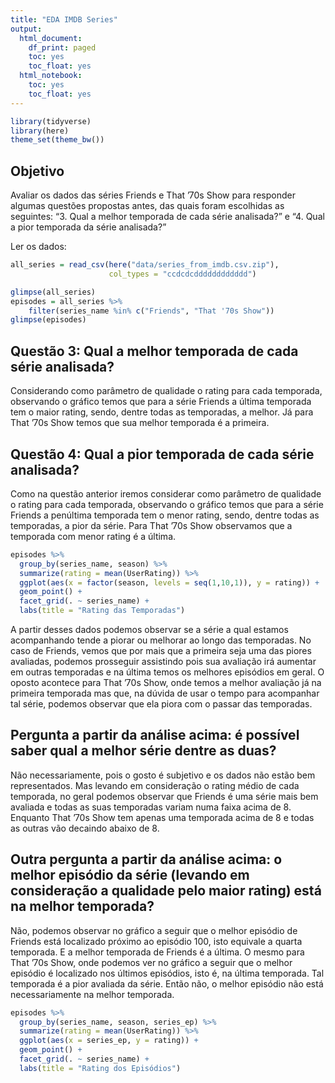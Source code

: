 ```yaml
---
title: "EDA IMDB Series"
output:
  html_document:
    df_print: paged
    toc: yes
    toc_float: yes
  html_notebook:
    toc: yes
    toc_float: yes
---
```


```r
library(tidyverse)
library(here)
theme_set(theme_bw())
```

## Objetivo

Avaliar os dados das séries Friends e That '70s Show para responder algumas questões propostas antes, das quais foram escolhidas as seguintes: "3. Qual a melhor temporada de cada série analisada?" e "4. Qual a pior temporada da série analisada?"

Ler os dados:

```r
all_series = read_csv(here("data/series_from_imdb.csv.zip"), 
                      col_types = "ccdcdcdddddddddddd") 

glimpse(all_series)
episodes = all_series %>% 
    filter(series_name %in% c("Friends", "That '70s Show")) 
glimpse(episodes)
```

## Questão 3: Qual a melhor temporada de cada série analisada?

  Considerando como parâmetro de qualidade o rating para cada temporada, observando o gráfico temos que para a série Friends a última temporada tem o maior rating, sendo, dentre todas as temporadas, a melhor. Já para That '70s Show temos que sua melhor temporada é a primeira.
  
## Questão 4: Qual a pior temporada de cada série analisada?

  Como na questão anterior iremos considerar como parâmetro de qualidade o rating para cada temporada, observando o gráfico temos que para a série Friends a penúltima temporada tem o menor rating, sendo, dentre todas as temporadas, a pior da série. Para That '70s Show observamos que a temporada com menor rating é a última.

```r
episodes %>% 
  group_by(series_name, season) %>%
  summarize(rating = mean(UserRating)) %>% 
  ggplot(aes(x = factor(season, levels = seq(1,10,1)), y = rating)) +
  geom_point() +
  facet_grid(. ~ series_name) +
  labs(title = "Rating das Temporadas")
```

  A partir desses dados podemos observar se a série a qual estamos acompanhando tende a piorar ou melhorar ao longo das temporadas. No caso de Friends, vemos que por mais que a primeira seja uma das piores avaliadas, podemos prosseguir assistindo pois sua avaliação irá aumentar em outras temporadas e na última temos os melhores episódios em geral. O oposto acontece para That '70s Show, onde temos a melhor avaliação já na primeira temporada mas que, na dúvida de usar o tempo para acompanhar tal série, podemos observar que ela piora com o passar das temporadas.


## Pergunta a partir da análise acima: é possível saber qual a melhor série dentre as duas?

Não necessariamente, pois o gosto é subjetivo e os dados não estão bem representados. Mas levando em consideração o rating médio de cada temporada, no geral podemos observar que Friends é uma série mais bem avaliada e todas as suas temporadas variam numa faixa acima de 8. Enquanto That '70s Show tem apenas uma temporada acima de 8 e todas as outras vão decaindo abaixo de 8.

## Outra pergunta a partir da análise acima: o melhor episódio da série (levando em consideração a qualidade pelo maior rating) está na melhor temporada?

Não, podemos observar no gráfico a seguir que o melhor episódio de Friends está localizado próximo ao episódio 100, isto equivale a quarta temporada. E a melhor temporada de Friends é a última. O mesmo para That '70s Show, onde podemos ver no gráfico a seguir que o melhor episódio é localizado nos últimos episódios, isto é, na última temporada. Tal temporada é a pior avaliada da série. Então não, o melhor episódio não está necessariamente na melhor temporada.

```r
episodes %>% 
  group_by(series_name, season, series_ep) %>%
  summarize(rating = mean(UserRating)) %>% 
  ggplot(aes(x = series_ep, y = rating)) +
  geom_point() +
  facet_grid(. ~ series_name) +
  labs(title = "Rating dos Episódios")
```

